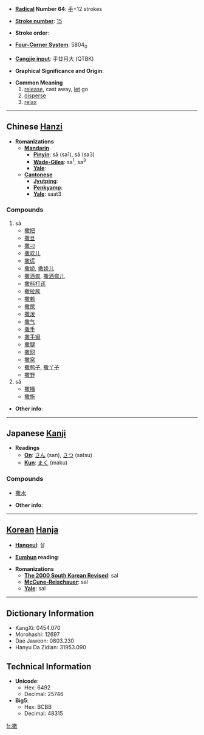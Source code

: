 * '''[[Wiktionary:Chinese radical index| Radical]] Number 64''': [[Wiktionary:Chinese radical index 手|手]]+12 strokes

* '''[[Wiktionary:Chinese total strokes index|Stroke number]]''': [[Wiktionary:Chinese total strokes index 15|15]]

* '''Stroke order''': 

* '''[[Wiktionary:Chinese four corner index|Four-Corner System]]''': 5804<sub>0</sub>

* '''[[Wiktionary:Chinese Cangjie index|Cangjie input]]''': 手廿月大 (QTBK)

* '''Graphical Significance and Origin''': 

* '''Common Meaning'''
*# [[release]], cast away, [[let]] go
*# [[disperse]]
*# [[relax]]

----

== Chinese [[Hanzi]] ==

* '''Romanizations'''
** '''[[Mandarin]]'''
*** '''[[Pinyin]]''': sā (sa1), sǎ (sa3)
*** '''[[Wade-Giles]]''': sa<sup>1</sup>, sa<sup>3</sup>
*** '''[[Yale]]''': 
** '''[[Cantonese]]'''
*** '''[[Jyutping]]''':
*** '''[[Penkyamp]]''': 
*** '''[[Yale]]''': saat3

===Compounds===
#sā
#*[[撒把]]
#*[[撒旦]]
#*[[撒刁]]
#*[[撒欢儿]]
#*[[撒谎]]
#*[[撒娇]], [[撒娇儿]]
#*[[撒酒疯]], [[撒酒疯儿]]
#*[[撒科打诨]]
#*[[撒拉族]]
#*[[撒赖]]
#*[[撒尿]]
#*[[撒泼]]
#*[[撒气]]
#*[[撒手]]
#*[[撒手锏]]
#*[[撒腿]]
#*[[撒网]]
#*[[撒窝]]
#*[[撒鸭子]], [[撒丫子]]
#*[[撒野]]
#sǎ
#*[[撒播]]
#*[[撒施]]

* '''Other info''': 

----

== Japanese [[Kanji]] ==

* '''Readings'''
** '''[[On]]''': [[さん]] (san), [[さつ]] (satsu)
** '''[[Kun]]''': [[まく]] (maku)

===Compounds===
*[[撒水]]

* '''Other info''':  

----

== [[Korean]] [[Hanja]] ==

* '''[[Hangeul]]''': 살

* '''[[Eumhun]] reading''': 

* '''Romanizations'''
** '''[[The 2000 South Korean Revised Romanization|The 2000 South Korean Revised]]''': sal
** '''[[McCune-Reischauer]]''': sal
** '''[[Yale]]''': sal

----

== Dictionary Information ==

* KangXi: 0454.070
* Morohashi: 12697
* Dae Jaweon: 0803.230
* Hanyu Da Zidian: 31953.090

== Technical Information ==

* '''Unicode''':
** Hex: 6492
** Decimal: 25746
* '''Big5''':
** Hex: BCBB
** Decimal: 48315

[[fr:撒]]